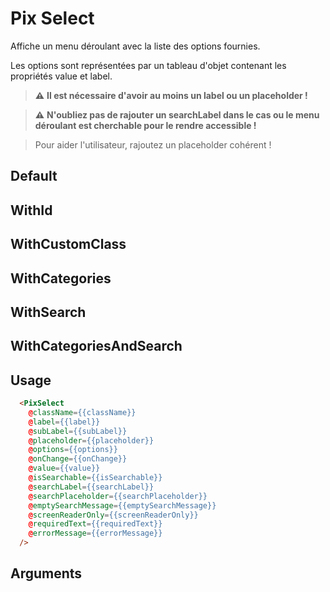 
<Meta
  title='Form/Select'
  component='PixSelect'
  argTypes={stories.argTypes}
/>

# Pix Select

Affiche un menu déroulant avec la liste des options fournies.

Les options sont représentées par un tableau d'objet contenant les propriétés value et label.

> **⚠️** __Il est nécessaire d'avoir au moins un label ou un placeholder !__

> **⚠️** __N'oubliez pas de rajouter un searchLabel dans le cas ou le menu déroulant est cherchable pour le rendre accessible !__

> Pour aider l'utilisateur, rajoutez un placeholder cohérent !

## Default

<Canvas>
  <Story name='Default' story={stories.Default} height={200} />
</Canvas>

## WithId

<Canvas>
  <Story name='WithId' story={stories.WithId} height={200} />
</Canvas>

## WithCustomClass

<Canvas>
  <Story name='WithCustomClass' story={stories.WithCustomClass} height={200} />
</Canvas>

## WithCategories

<Canvas>
  <Story name='Select with categories' story={stories.WithCategories} height={200} />
</Canvas>

## WithSearch

<Canvas>
  <Story name='Select with search' story={stories.WithSearch} height={200} />
</Canvas>


## WithCategoriesAndSearch

<Canvas>
  <Story name='WithCategoriesAndSearch' story={stories.WithCategoriesAndSearch} height={200} />
</Canvas>

## Usage

```html
  <PixSelect
    @className={{className}}
    @label={{label}}
    @subLabel={{subLabel}}
    @placeholder={{placeholder}}
    @options={{options}}
    @onChange={{onChange}}
    @value={{value}}
    @isSearchable={{isSearchable}}
    @searchLabel={{searchLabel}}
    @searchPlaceholder={{searchPlaceholder}}
    @emptySearchMessage={{emptySearchMessage}}
    @screenReaderOnly={{screenReaderOnly}}
    @requiredText={{requiredText}}
    @errorMessage={{errorMessage}}
  />
```

## Arguments

<ArgsTable story="Default" />
